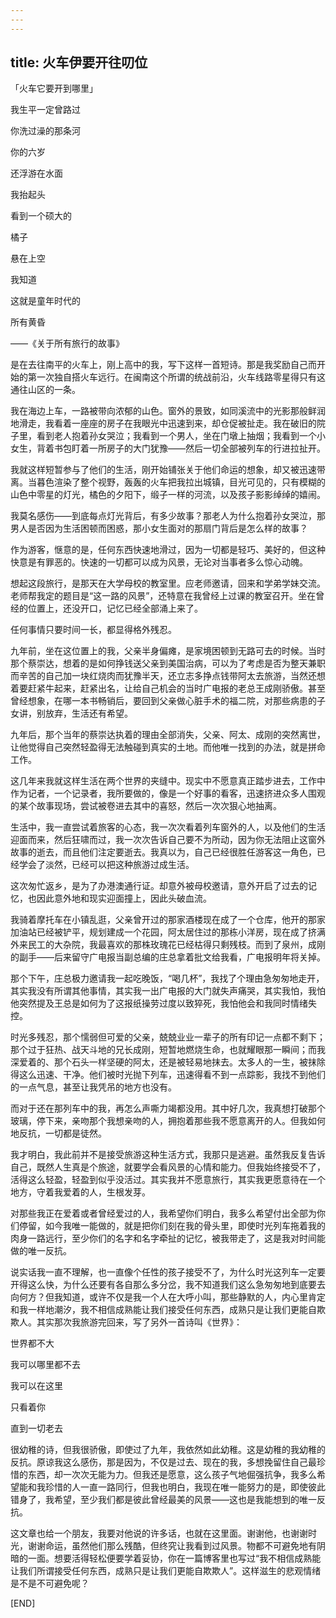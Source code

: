```yaml
---
---
---
```

title: 火车伊要开往叨位
---



「火车它要开到哪里」


我生平一定曾路过

你洗过澡的那条河

你的六岁

还浮游在水面

我抬起头

看到一个硕大的

橘子

悬在上空

我知道

这就是童年时代的

所有黄昏

——《关于所有旅行的故事》



是在去往南平的火车上，刚上高中的我，写下这样一首短诗。那是我奖励自己而开始的第一次独自搭火车远行。在闽南这个所谓的统战前沿，火车线路零星得只有这通往山区的一条。

我在海边上车，一路被带向浓郁的山色。窗外的景致，如同溪流中的光影那般鲜润地滑走，我看着一座座的房子在我眼光中迅速到来，却仓促被扯走。我在破旧的院子里，看到老人抱着孙女哭泣；我看到一个男人，坐在门墩上抽烟；我看到一个小女生，背着书包盯着一所房子的大门犹豫——然后一切全部被列车的行进拉扯开。

我就这样短暂参与了他们的生活，刚开始铺张关于他们命运的想象，却又被迅速带离。当暮色渲染了整个视野，轰轰的火车把我拉出城镇，目光可见的，只有模糊的山色中零星的灯光，橘色的夕阳下，缎子一样的河流，以及孩子影影绰绰的嬉闹。

我莫名感伤——到底每点灯光背后，有多少故事？那老人为什么抱着孙女哭泣，那男人是否因为生活困顿而困惑，那小女生面对的那扇门背后是怎么样的故事？

作为游客，惬意的是，任何东西快速地滑过，因为一切都是轻巧、美好的，但这种快意是有罪恶的。快速的一切都可以成为风景，无论对当事者多么惊心动魄。

想起这段旅行，是那天在大学母校的教室里。应老师邀请，回来和学弟学妹交流。老师帮我定的题目是“这一路的风景”，还特意在我曾经上过课的教室召开。坐在曾经的位置上，还没开口，记忆已经全部涌上来了。

任何事情只要时间一长，都显得格外残忍。

九年前，坐在这位置上的我，父亲半身偏瘫，是家境困顿到无路可去的时候。当时那个蔡崇达，想着的是如何挣钱送父亲到美国治病，可以为了考虑是否为整天兼职而辛苦的自己加一块红烧肉而犹豫半天，还立志多挣点钱带阿太去旅游，当然还想着要赶紧牛起来，赶紧出名，让给自己机会的当时广电报的老总王成刚骄傲。甚至曾经想象，在哪一本书畅销后，要回到父亲做心脏手术的福二院，对那些病患的子女讲，别放弃，生活还有希望。

九年后，那个当年的蔡崇达执着的理由全部消失，父亲、阿太、成刚的突然离世，让他觉得自己突然轻盈得无法触碰到真实的土地。而他唯一找到的办法，就是拼命工作。

这几年来我就这样生活在两个世界的夹缝中。现实中不愿意真正踏步进去，工作中作为记者，一个记录者，我所要做的，像是一个好事的看客，迅速挤进众多人围观的某个故事现场，尝试被卷进去其中的喜怒，然后一次次狠心地抽离。

生活中，我一直尝试着旅客的心态，我一次次看着列车窗外的人，以及他们的生活迎面而来，然后狂啸而过，我一次次告诉自己要不为所动，因为你无法阻止这窗外故事的逝去，而且他们注定要逝去。我真以为，自己已经很胜任游客这一角色，已经学会了淡然，已经可以把这种旅游过成生活。

这次匆忙返乡，是为了办港澳通行证。却意外被母校邀请，意外开启了过去的记忆，也因此意外地和现实迎面撞上，因此头破血流。

我骑着摩托车在小镇乱逛，父亲曾开过的那家酒楼现在成了一个仓库，他开的那家加油站已经被铲平，规划建成一个花园，阿太居住过的那栋小洋房，现在成了挤满外来民工的大杂院，我最喜欢的那株玫瑰花已经枯得只剩残枝。而到了泉州，成刚的副手——后来留守广电报当副总编的庄总拿着批文给我看，广电报明年将关掉。

那个下午，庄总极力邀请我一起吃晚饭，“喝几杯”，我找了个理由急匆匆地走开，其实我没有所谓其他事情，其实我一出广电报的大门就失声痛哭，其实我怕，我怕他突然提及王总是如何为了这报纸操劳过度以致猝死，我怕他会和我同时情绪失控。

时光多残忍，那个懦弱但可爱的父亲，兢兢业业一辈子的所有印记一点都不剩下；那个过于狂热、战天斗地的兄长成刚，短暂地燃烧生命，也就耀眼那一瞬间；而我深爱着的、那个石头一样坚硬的阿太，还是被轻易地抹去。太多人的一生，被抹除得这么迅速、干净。他们被时光抛下列车，迅速得看不到一点踪影，我找不到他们的一点气息，甚至让我凭吊的地方也没有。

而对于还在那列车中的我，再怎么声嘶力竭都没用。其中好几次，我真想打破那个玻璃，停下来，亲吻那个我想亲吻的人，拥抱着那些我不愿意离开的人。但我如何地反抗，一切都是徒然。

我才明白，我此前并不是接受旅游这种生活方式，我那只是逃避。虽然我反复告诉自己，既然人生真是个旅途，就要学会看风景的心情和能力。但我始终接受不了，活得这么轻盈，轻盈到似乎没活过。其实我并不愿意旅行，其实我更愿意待在一个地方，守着我爱着的人，生根发芽。

对那些我正在爱着或者曾经爱过的人，我希望你们明白，我多么希望付出全部为你们停留，如今我唯一能做的，就是把你们刻在我的骨头里，即使时光列车拖着我的肉身一路远行，至少你们的名字和名字牵扯的记忆，被我带走了，这是我对时间能做的唯一反抗。

说实话我一直不理解，也一直像个任性的孩子接受不了，为什么时光这列车一定要开得这么快，为什么还要有各自那么多分岔，我不知道我们这么急匆匆地到底要去向何方？但我知道，或许不仅是我一个人在大呼小叫，那些静默的人，内心里肯定和我一样地潮汐，我不相信成熟能让我们接受任何东西，成熟只是让我们更能自欺欺人。其实那次我旅游完回来，写了另外一首诗叫《世界》：

世界都不大

我可以哪里都不去

我可以在这里

只看着你

直到一切老去



很幼稚的诗，但我很骄傲，即使过了九年，我依然如此幼稚。这是幼稚的我幼稚的反抗。原谅我这么感伤，那是因为，不仅是过去、现在的我，多想挽留住自己最珍惜的东西，却一次次无能为力。但我还是愿意，这么孩子气地倔强抗争，我多么希望能和我珍惜的人一直一路同行，但我也明白，我现在唯一能努力的是，即使彼此错身了，我希望，至少我们都是彼此曾经最美的风景——这也是我能想到的唯一反抗。

这文章也给一个朋友，我要对他说的许多话，也就在这里面。谢谢他，也谢谢时光，谢谢命运，虽然他们那么残酷，但终究让我看到过风景。物都不可避免地有阴暗的一面。想要活得轻松便要学着妥协，你在一篇博客里也写过“我不相信成熟能让我们所谓接受任何东西，成熟只是让我们更能自欺欺人”。这样滋生的悲观情绪是不是不可避免呢？

[END]